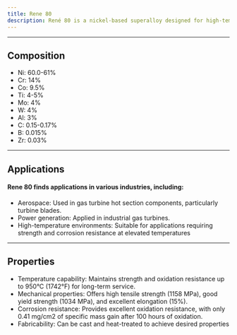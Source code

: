 ---
title: Rene 80
description: René 80 is a nickel-based superalloy designed for high-temperature applications. René 80's combination of high-temperature strength, oxidation resistance, and creep properties makes it valuable for applications in aerospace and power generation industries where components are exposed to extreme condition
---


---

## Composition

- Ni: 60.0-61%
- Cr: 14%
- Co: 9.5%
- Ti: 4-5%
- Mo: 4%
- W: 4%
- Al: 3%
- C: 0.15-0.17%
- B: 0.015%
- Zr: 0.03%

---

## Applications

#### Rene 80 finds applications in various industries, including:

- Aerospace: Used in gas turbine hot section components, particularly turbine blades.
- Power generation: Applied in industrial gas turbines.
- High-temperature environments: Suitable for applications requiring strength and corrosion resistance at elevated temperatures

---

## Properties

- Temperature capability: Maintains strength and oxidation resistance up to 950°C (1742°F) for long-term service.
- Mechanical properties: Offers high tensile strength (1158 MPa), good yield strength (1034 MPa), and excellent elongation (15%).
- Corrosion resistance: Provides excellent oxidation resistance, with only 0.41 mg/cm2 of specific mass gain after 100 hours of oxidation.
- Fabricability: Can be cast and heat-treated to achieve desired properties
